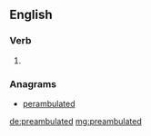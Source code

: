 ==English==

===Verb===
{{head|en}}

# {{en-past of|preambulate}}

===Anagrams===
* [[perambulated#English|perambulated]]

[[de:preambulated]]
[[mg:preambulated]]